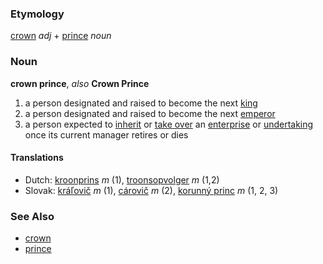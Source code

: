 === Etymology ===
[[crown]] ''adj'' + [[prince]] ''noun''

=== Noun ===
'''crown prince''', ''also'' '''Crown Prince'''

#a person designated and raised to become the next [[king]]
#a person designated and raised to become the next [[emperor]]
#a person expected to [[inherit]] or [[take over]] an [[enterprise]] or [[undertaking]] once its current manager retires or dies

==== Translations ====
*Dutch: [[kroonprins]] ''m'' (1), [[troonsopvolger]] ''m'' (1,2)
*Slovak: [[kráľovič]] ''m'' (1), [[cárovič]] ''m'' (2), [[korunný princ]] ''m'' (1, 2, 3)

=== See Also ===
* [[crown]]
* [[prince]]